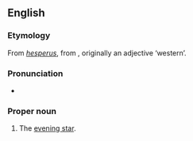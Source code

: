 {{wikipedia}}
==English==

===Etymology===
From {{etyl|la}} ''[[hesperus]]'', from {{etyl|grc}} {{term|lang=grc|ἕσπερος}}, originally an adjective ‘western’.

===Pronunciation===
* {{IPA|/ˈhɛspəɹəs/}}

===Proper noun===
{{en-proper noun}}

# The [[evening star]].